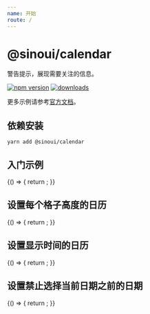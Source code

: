 ```yaml
---
name: 开始
route: /
---
```



# @sinoui/calendar

警告提示，展现需要关注的信息。

[![npm version](https://img.shields.io/npm/v/@sinoui/calendar)](https://www.npmjs.com/package/@sinoui/calendar)
[![downloads](https://img.shields.io/npm/dm/@sinoui/calendar)](https://www.npmjs.com/package/@sinoui/calendar)

更多示例请参考[官方文档](https://sinoui.github.io/calendar/)。

## 依赖安装

```shell
yarn add @sinoui/calendar
```

## 入门示例

<Playground>
  {() => {
    return <Calendar />;
  }}
</Playground>

## 设置每个格子高度的日历

<Playground>
  {() => {
    return <Calendar eachHeight={100} />;
  }}
</Playground>

## 设置显示时间的日历

<Playground>
  {() => {
    return <Calendar showTime />;
  }}
</Playground>

## 设置禁止选择当前日期之前的日期

<Playground>
  {() => {
    return <Calendar todayBeforeForbidden />;
  }}
</Playground>

